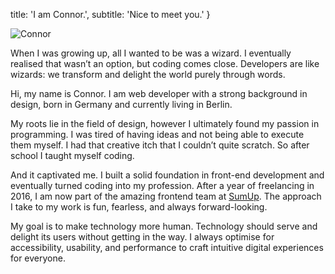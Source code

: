 
  title: 'I am Connor.',
  subtitle: 'Nice to meet you.'
}


![Connor](https://connorbaer.co/volumes/img/pages/_large/profile.jpg)

When I was growing up, all I wanted to be was a wizard. I eventually realised that wasn’t an option, but coding comes close. Developers are like wizards: we transform and delight the world purely through words.

Hi, my name is Connor. I am web developer with a strong background in design, born in Germany and currently living in Berlin.

My roots lie in the field of design, however I ultimately found my passion in programming. I was tired of having ideas and not being able to execute them myself. I had that creative itch that I couldn’t quite scratch. So after school I taught myself coding.

And it captivated me. I built a solid foundation in front-end development and eventually turned coding into my profession. After a year of freelancing in 2016, I am now part of the amazing frontend team at [SumUp](https://sumup.com). The approach I take to my work is fun, fearless, and always forward-looking.

My goal is to make technology more human. Technology should serve and delight its users without getting in the way. I always optimise for accessibility, usability, and performance to craft intuitive digital experiences for everyone.

